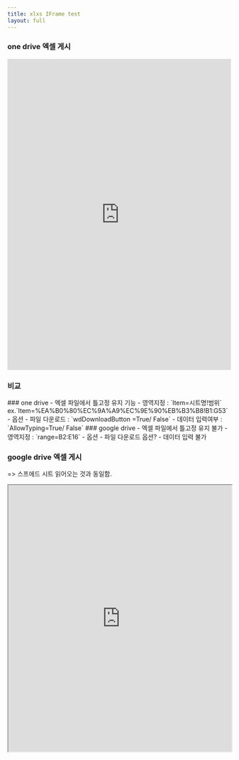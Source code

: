 ```yaml
---
title: xlxs IFrame test
layout: full
---
```




### one drive 엑셀 게시

<iframe width="100%" height="700" frameBorder="0" scrolling="no" src="https://onedrive.live.com/embed?resid=AB5F66CE0CF8D024%2113427&authkey=%21AAqrgqIOOYku5q0&em=2&AllowTyping=True&Item=%EA%B0%80%EC%9A%A9%EC%9E%90%EB%B3%B8!A1:G53&wdHideGridlines=False&wdDownloadButton=False&wdInConfigurator=False&wdInConfigurator=False&edesNext=false&resen=false&ed1JS=false">
</iframe>


### 비교
<G2Col>
<Callout severity ="success">
### one drive
- 엑셀 파일에서 틀고정 유지 기능
- 영역지정 : `Item=시트명!범위`   ex.`Item=%EA%B0%80%EC%9A%A9%EC%9E%90%EB%B3%B8!B1:G53`
- 옵션
  - 파일 다운로드 : `wdDownloadButton =True/ False`
  - 데이터 입력여부 : `AllowTyping=True/ False`
</Callout>
<Callout severity ="error">
### google drive
  - 엑셀 파일에서 틀고정 유지 불가
- 영역지정 : `range=B2:E16`
- 옵션
  - 파일 다운로드 옵션?
  - 데이터 입력 불가
</Callout>

</G2Col>

### google drive 엑셀 게시
=> 스프에드 시트 읽어오는 것과 동일함.
<iframe
width="100%"
height="600"
src="https://docs.google.com/spreadsheets/d/e/2PACX-1vR_iD-7cwQZDfrQnvHgL6TJts3OWZ7nzbTp9XYMHHouFHPIbqIssj6tKgXdG-SdHw/pubhtml?
gid=445074999&amp;
single=true&amp;
range=B2:E16&amp;
widget=true&amp;
headers=false">
</iframe>
